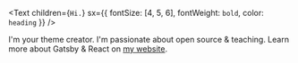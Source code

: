 <Text
  children={`Hi.`}
  sx={{ fontSize: [4, 5, 6], fontWeight: `bold`, color: `heading` }}
/>

I'm your theme creator. I'm passionate about open source & teaching. Learn more about Gatsby & React on [my website](https://www.lekoarts.de?utm_source=minimal-blog&utm_medium=Starter).
